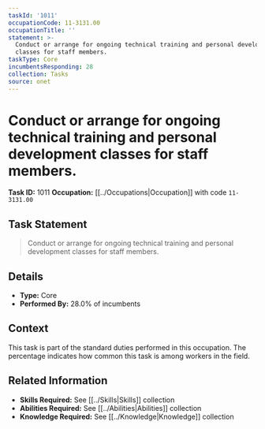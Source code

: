 ```yaml
---
taskId: '1011'
occupationCode: 11-3131.00
occupationTitle: ''
statement: >-
  Conduct or arrange for ongoing technical training and personal development
  classes for staff members.
taskType: Core
incumbentsResponding: 28
collection: Tasks
source: onet
---
```

# Conduct or arrange for ongoing technical training and personal development classes for staff members.

**Task ID:** 1011
**Occupation:** [[../Occupations|Occupation]] with code `11-3131.00`

## Task Statement

> Conduct or arrange for ongoing technical training and personal development classes for staff members.

## Details

- **Type:** Core
- **Performed By:** 28.0% of incumbents

## Context

This task is part of the standard duties performed in this occupation. The percentage indicates how common this task is among workers in the field.

## Related Information

- **Skills Required:** See [[../Skills|Skills]] collection
- **Abilities Required:** See [[../Abilities|Abilities]] collection
- **Knowledge Required:** See [[../Knowledge|Knowledge]] collection
